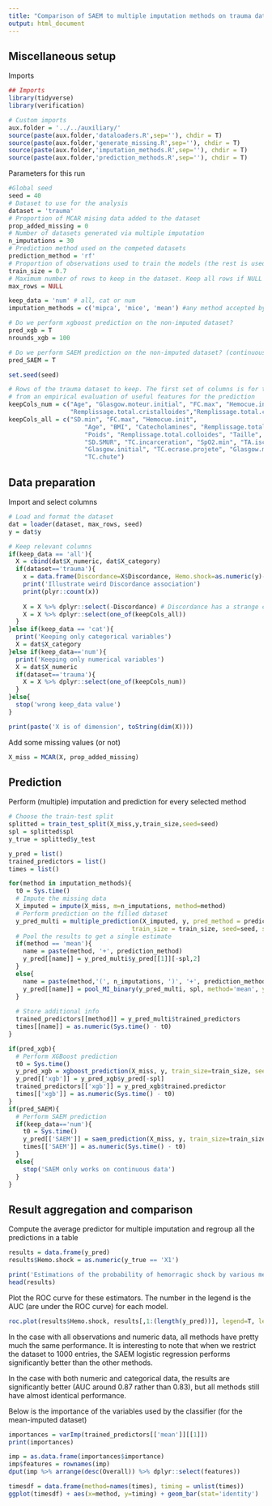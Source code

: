 ```yaml
---
title: "Comparison of SAEM to multiple imputation methods on trauma data"
output: html_document
---
```

  
## Miscellaneous setup
Imports
```r
## Imports
library(tidyverse)
library(verification)

# Custom imports
aux.folder = '../../auxiliary/'
source(paste(aux.folder,'dataloaders.R',sep=''), chdir = T)
source(paste(aux.folder,'generate_missing.R',sep=''), chdir = T)
source(paste(aux.folder,'imputation_methods.R',sep=''), chdir = T)
source(paste(aux.folder,'prediction_methods.R',sep=''), chdir = T)
```

Parameters for this run
```r
#Global seed
seed = 40
# Dataset to use for the analysis
dataset = 'trauma'
# Proportion of MCAR mising data added to the dataset
prop_added_missing = 0
# Number of datasets generated via multiple imputation
n_imputations = 30
# Prediction method used on the competed datasets
prediction_method = 'rf'
# Proportion of observations used to train the models (the rest is used for evaluation)
train_size = 0.7
# Maximum number of rows to keep in the dataset. Keep all rows if NULL
max_rows = NULL

keep_data = 'num' # all, cat or num
imputation_methods = c('mipca', 'mice', 'mean') #any method accepted by the *impute* method from prediction_methods.R

# Do we perform xgboost prediction on the non-imputed dataset?
pred_xgb = T
nrounds_xgb = 100

# Do we perform SAEM prediction on the non-imputed dataset? (continuous data only)
pred_SAEM = T

set.seed(seed)
```

```r
# Rows of the trauma dataset to keep. The first set of columns is for the numeric variables as in Wei's work. The second is 
# from an empirical evaluation of useful features for the prediction
keepCols_num = c("Age", "Glasgow.moteur.initial", "FC.max", "Hemocue.init",
                 "Remplissage.total.cristalloides","Remplissage.total.colloides", "SD.min", "SD.SMUR")
keepCols_all = c("SD.min", "FC.max", "Hemocue.init", 
                     "Age", "BMI", "Catecholamines", "Remplissage.total.cristalloides", 
                     "Poids", "Remplissage.total.colloides", "Taille", "FC.SMUR", 
                     "SD.SMUR", "TC.incarceration", "SpO2.min", "TA.ischemie", "TA.amputation", 
                     "Glasgow.initial", "TC.ecrase.projete", "Glasgow.moteur.initial", 
                     "TC.chute")
```

## Data preparation
Import and select columns

```r
# Load and format the dataset
dat = loader(dataset, max_rows, seed)
y = dat$y

# Keep relevant columns
if(keep_data == 'all'){
  X = cbind(dat$X_numeric, dat$X_category)
  if(dataset=='trauma'){
    x = data.frame(Discordance=X$Discordance, Hemo.shock=as.numeric(y)-1)
    print('Illustrate weird Discordance association')
    print(plyr::count(x))
  
    X = X %>% dplyr::select(-Discordance) # Discordance has a strange correlation with y, it is removed (illustrated above)
    X = X %>% dplyr::select(one_of(keepCols_all)) 
  }
}else if(keep_data == 'cat'){
  print('Keeping only categorical variables')
  X = dat$X_category
}else if(keep_data=='num'){
  print('Keeping only numerical variables')
  X = dat$X_numeric
  if(dataset=='trauma'){
    X = X %>% dplyr::select(one_of(keepCols_num))
  }
}else{
  stop('wrong keep_data value')
}

print(paste('X is of dimension', toString(dim(X))))
```

Add some missing values (or not)
```r
X_miss = MCAR(X, prop_added_missing)
```

## Prediction
Perform (multiple) imputation and prediction for every selected method
```r
# Choose the train-test split
splitted = train_test_split(X_miss,y,train_size,seed=seed)
spl = splitted$spl
y_true = splitted$y_test

y_pred = list()
trained_predictors = list()
times = list()

for(method in imputation_methods){
  t0 = Sys.time()
  # Impute the missing data
  X_imputed = impute(X_miss, m=n_imputations, method=method)
  # Perform prediction on the filled dataset
  y_pred_multi = multiple_prediction(X_imputed, y, pred_method = prediction_method, 
                                  train_size = train_size, seed=seed, spl=spl)
  # Pool the results to get a single estimate
  if(method == 'mean'){
    name = paste(method, '+', prediction_method)
    y_pred[[name]] = y_pred_multi$y_pred[[1]][-spl,2]
  }
  else{
    name = paste(method,'(', n_imputations, ')', '+', prediction_method)
    y_pred[[name]] = pool_MI_binary(y_pred_multi, spl, method='mean', y_true=y)
  }
  
  # Store additional info
  trained_predictors[[method]] = y_pred_multi$trained_predictors
  times[[name]] = as.numeric(Sys.time() - t0)
}

if(pred_xgb){
  # Perform XGBoost prediction
  t0 = Sys.time()
  y_pred_xgb = xgboost_prediction(X_miss, y, train_size=train_size, seed=seed, nrounds = nrounds_xgb, spl=spl)
  y_pred[['xgb']] = y_pred_xgb$y_pred[-spl]
  trained_predictors[['xgb']] = y_pred_xgb$trained.predictor
  times[['xgb']] = as.numeric(Sys.time() - t0)
}
if(pred_SAEM){
  # Perform SAEM prediction
  if(keep_data=='num'){
    t0 = Sys.time()
    y_pred[['SAEM']] = saem_prediction(X_miss, y, train_size=train_size, seed=seed, printevery=50, spl=spl)$y_pred[-spl]
    times[['SAEM']] = as.numeric(Sys.time() - t0)
  }
  else{
    stop('SAEM only works on continuous data')
  }
}
```

## Result aggregation and comparison
Compute the average predictor for multiple imputation and regroup all the predictions in a table
```r
results = data.frame(y_pred)
results$Hemo.shock = as.numeric(y_true == 'X1')

print('Estimations of the probability of hemorragic shock by various methods')
head(results)
```

Plot the ROC curve for these estimators. The number in the legend is the AUC (are under the ROC curve) for each model.
```r
roc.plot(results$Hemo.shock, results[,1:(length(y_pred))], legend=T, leg.text=names(y_pred))
```

In the case with all observations and numeric data, all methods have pretty much the same performance. It is interesting to note that when we restrict the dataset to 1000 entries, the SAEM logistic regression performs significantly better than the other methods. 

In the case with both numeric and categorical data, the results are significantly better (AUC around 0.87 rather than 0.83), but all methods still have almost identical performance.

Below is the importance of the variables used by the classifier (for the mean-imputed dataset)
```r
importances = varImp(trained_predictors[['mean']][[1]])
print(importances)

imp = as.data.frame(importances$importance)
imp$features = rownames(imp)
dput(imp %>% arrange(desc(Overall)) %>% dplyr::select(features))
```

```r
timesdf = data.frame(method=names(times), timing = unlist(times))
ggplot(timesdf) + aes(x=method, y=timing) + geom_bar(stat='identity')
```

